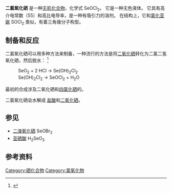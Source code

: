 {{chembox
| Verifiedfields = changed
| Watchedfields = changed
| verifiedrevid = 438850594
| Name =
| ImageFileL1 = SeOCl2pyramidal.png
| ImageNameL1 = Structure of the selenium oxydichloride molecule
| ImageFileR1 = Selenium-oxydichloride-3D-vdW.png
| ImageNameR1 = 3D model of the selenium oxydichloride molecule
| IUPACName = Selenium oxychloride
| OtherNames = Seleninyl chloride
|Section1={{Chembox Identifiers
| CASNo_Ref = {{cascite|correct|??}}
| CASNo = 7791-23-3
| UNII_Ref = {{fdacite|correct|FDA}}
| UNII = 1G57T5401W
| PubChem = 24647
| RTECS = VS7000000
| EINECS = 232-244-0
| InChI = 1/Cl2OSe/c1-4(2)3
| ChemSpiderID_Ref = {{chemspidercite|changed|chemspider}}
| ChemSpiderID = 23049
| SMILES = O=[Se](Cl)Cl
| InChIKey = LIRMPIXWGWLNND-UHFFFAOYAX
| StdInChI_Ref = {{stdinchicite|changed|chemspider}}
| StdInChI = 1S/Cl2OSe/c1-4(2)3
| StdInChIKey_Ref = {{stdinchicite|changed|chemspider}}
| StdInChIKey = LIRMPIXWGWLNND-UHFFFAOYSA-N
  }}
|Section2={{Chembox Properties
| Formula = SeOCl<sub>2</sub>
| MolarMass = 165.87 g/mol
| Appearance = 无色液体
| Density = 2.43 g/cm<sup>3</sup>，液体
| Solubility = 
| SolubleOther = 
| MeltingPtC = 10.9
| BoilingPtC = 177.2
| Viscosity = 
| RefractIndex = 1.651 (20 °C)
  }}
|Section3={{Chembox Structure
| MolShape = 三角锥
| Dipole =
  }}
|Section7={{Chembox Hazards
| ExternalSDS =
| MainHazards = 
| RPhrases = 14-23/25-33-35-50/53
| SPhrases = 26-36/37/39-45-60-61
| NFPA-H = 3
| NFPA-F = 0
| NFPA-R = 1
| LDLo = 2 mg/kg (兔子，口服)<ref>{{IDLH|7782492|Selenium compounds (as Se)}}</ref>
  }}
|Section8={{Chembox Related
| OtherFunctn_label = compounds
| OtherFunctn = [[氯化亚砜|SOCl<sub>2</sub>]]，[[三氯氧磷|POCl<sub>3</sub>]]
  }}
}}

'''二氯氧化硒''' 是一种[[无机化合物|无机化合物]]，化学式 SeOCl<sub>2</sub>。 它是一种无色液体。  它具有高介电常数（55）和高比电导率，是一种有吸引力的溶剂。 在结构上，它和[[氯化亚砜|氯化亚砜]] SOCl<sub>2</sub> 类似，有着三角锥分子构型。

==制备和反应==
二氯氧化硒可以用多种方法来制备，一种流行的方法是将[[二氧化硒|二氧化硒]]转化为二氯二氢氧化硒，然后脱水： <ref>{{cite book | last1 = Smith | first1 = G. B. L. | last2 = Jackson | first2 = Julius | title = Inorganic Syntheses | year = 1950 | chapter = Selenium(IV) Oxychloride | url = | series = Inorganic Syntheses | volume = 3 | pages = 130–137 | doi = 10.1002/9780470132340.ch34 | isbn = 9780470132340 }}</ref>
:SeO<sub>2</sub>  +  2 HCl   →  Se(OH)<sub>2</sub>Cl<sub>2</sub>
:Se(OH)<sub>2</sub>Cl<sub>2</sub>   →  SeOCl<sub>2</sub>  +  H<sub>2</sub>O

最初的合成涉及二氧化硒和[[四氯化硒|四氯化硒]]的{{le|阴离子互换反应|Redistribution (chemistry)}}。

二氯氧化硒会水解成 [[盐酸|盐酸]]和[[二氧化硒|二氧化硒]]。

==参见==

* [[二溴氧化硒|二溴氧化硒]] SeOBr<sub>2</sub>
* [[亚硒酸|亚硒酸]] H<sub>2</sub>SeO<sub>3</sub>

==参考资料==
{{reflist}}

{{硒化合物}}

[[Category:硒化合物|Category:硒化合物]]
[[Category:氯氧化物|Category:氯氧化物]]

{{inorganic-compound-stub}}